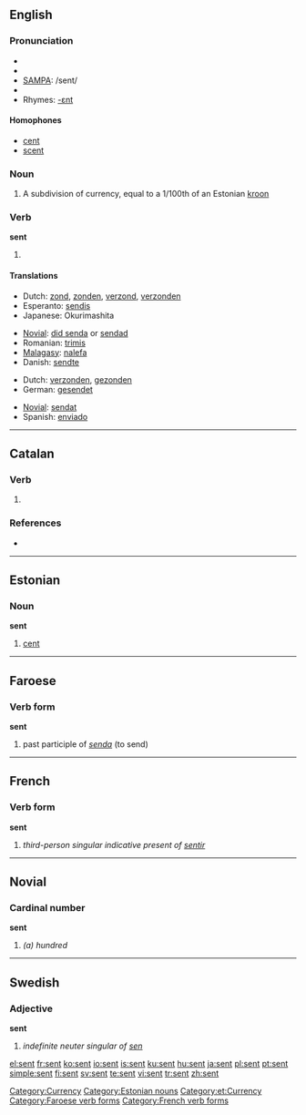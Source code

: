 ==English==

{{rank|themselves|half|certain|269|sent|keep|myself|morning}}

===Pronunciation===
* {{enPR|/sĕnt/}}
* {{IPA|/sɛn̩t/}}
* [[w:SAMPA|SAMPA]]: /sent/
* {{audio|en-us-sent.ogg|Audio (US)}}
* Rhymes: [[Rhymes:English:-ɛnt|-ɛnt]]

====Homophones====
* [[cent]]
* [[scent]]

===Noun===
{{en-noun|senti}}

# A subdivision of currency, equal to a 1/100th of an Estonian [[kroon]]

===Verb===
'''sent'''

# {{past tense of|[[send]]}}

====Translations====
{{trans-top|Past tense of send}}
* Dutch: [[zond]], [[zonden]], [[verzond]], [[verzonden]]
* Esperanto: [[sendis]]
* Japanese: Okurimashita
{{trans-mid}}
* [[Novial]]: [[did senda]] or [[sendad]]
* Romanian: [[trimis]]
* [[Malagasy]]: [[:mg:alefa|nalefa]]
* Danish: [[sendte]]
{{trans-bottom}}

{{trans-top|past participle of send}}
* Dutch: [[verzonden]], [[gezonden]]
* German: [[gesendet]]
{{trans-mid}}
* [[Novial]]: [[sendat]]
* Spanish: [[enviado]]
{{trans-bottom}}

[[Category:Currency]]

----

==Catalan==

===Verb===
{{infl|ca|verb form|present participle||infinitive|ésser}}
# {{defn|Catalan}}

===References===
* {{R:IEC4}}

----

==Estonian==

===Noun===
'''sent'''

# [[cent]]

[[Category:Estonian nouns]]
[[Category:et:Currency]]

----

==Faroese==

===Verb form===
'''sent'''

# past participle of ''[[senda]]'' (to send)

[[Category:Faroese verb forms]]

----

==French==

===Verb form===
'''sent'''

# ''third-person singular indicative present of [[sentir]]''

[[Category:French verb forms]]

----

==Novial==

===Cardinal number===
'''sent'''

# ''(a) hundred''

----

==Swedish==

===Adjective===
'''sent'''

# ''indefinite neuter singular of [[sen]]''

[[el:sent]]
[[fr:sent]]
[[ko:sent]]
[[io:sent]]
[[is:sent]]
[[ku:sent]]
[[hu:sent]]
[[ja:sent]]
[[pl:sent]]
[[pt:sent]]
[[simple:sent]]
[[fi:sent]]
[[sv:sent]]
[[te:sent]]
[[vi:sent]]
[[tr:sent]]
[[zh:sent]]